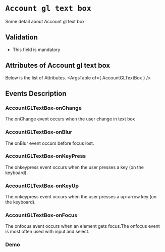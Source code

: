 <!-- Custom-MDX-Documentation.mdx -->

# `Account gl text box`

 
Some detail about Account gl text box

## Validation 
- This field is mandatory

## Attributes of Account gl text box
Below is the list of Attributes.
<ArgsTable of={ AccountGLTextBox } /> 

## Events Description

### AccountGLTextBox-onChange

The onChange event occurs when the user change in text box

### AccountGLTextBox-onBlur

The onBlur event occurs before focus lost.

### AccountGLTextBox-onKeyPress

The onkeypress event occurs when the user presses a key (on the keyboard).

### AccountGLTextBox-onKeyUp

The onkeypress event occurs when the user presses a up-arrow key (on the keyboard).

### AccountGLTextBox-onFocus

The onfocus event occurs when an element gets focus.The onfocus event is most often used with input and select.
### Demo

<Canvas>
<Story id="accountgltextbox--primary" />
</Canvas>

 
